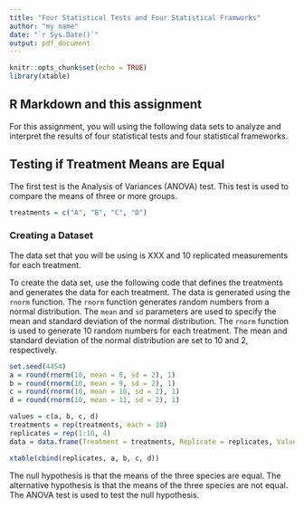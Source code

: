 ```yaml
---
title: "Four Statistical Tests and Four Statistical Framworks"
author: "my name"
date: "`r Sys.Date()`"
output: pdf_document
---
```


```r
knitr::opts_chunk$set(echo = TRUE)
library(xtable)
```

## R Markdown and this assignment

For this assignment, you will using the following data sets to analyze and interpret the results of four statistical tests and four statistical frameworks.

## Testing if Treatment Means are Equal

The first test is the Analysis of Variances (ANOVA) test. This test is used to compare the means of three or more groups. 

```r
treatments = c("A", "B", "C", "D")

```

### Creating a Dataset

The data set that you will be using is XXX and 10 replicated measurements for each treatment. 

To create the data set, use the following code that defines the treatments and generates the data for each treatment. The data is generated using the `rnorm` function. The `rnorm` function generates random numbers from a normal distribution. The `mean` and `sd` parameters are used to specify the mean and standard deviation of the normal distribution. The `rnorm` function is used to generate 10 random numbers for each treatment. The mean and standard deviation of the normal distribution are set to 10 and 2, respectively. 

```r
set.seed(4454)
a = round(rnorm(10, mean = 8, sd = 2), 1)
b = round(rnorm(10, mean = 9, sd = 2), 1)
c = round(rnorm(10, mean = 10, sd = 2), 1)
d = round(rnorm(10, mean = 11, sd = 2), 1)
```

```r
values = c(a, b, c, d)
treatments = rep(treatments, each = 10)
replicates = rep(1:10, 4)
data = data.frame(Treatment = treatments, Replicate = replicates, Value = values)
```

```r
xtable(cbind(replicates, a, b, c, d))
```


The null hypothesis is that the means of the three species are equal. The alternative hypothesis is that the means of the three species are not equal. The ANOVA test is used to test the null hypothesis. 

